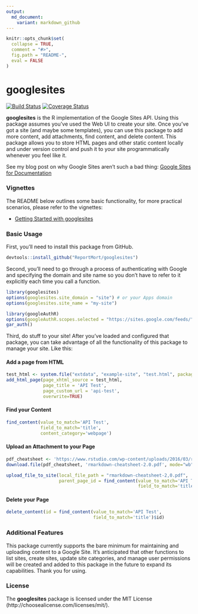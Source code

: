 ```yaml
---
output:
  md_document:
    variant: markdown_github
---
```


<!-- README.md is generated from README.Rmd. Please edit that file -->

```r
knitr::opts_chunk$set(
  collapse = TRUE,
  comment = "#>",
  fig.path = "README-",
  eval = FALSE
)
```

# googlesites

[![Build Status](https://travis-ci.org/ReportMort/googlesites.png?branch=master)](https://travis-ci.org/ReportMort/googlesites)
[![Coverage Status](https://img.shields.io/codecov/c/github/ReportMort/googlesites/master.svg)](https://codecov.io/github/ReportMort/googlesites?branch=master)

**googlesites** is the R implementation of the Google Sites API. Using this package 
assumes you've used the Web UI to create your site. Once you've 
got a site (and maybe some templates), you can use this package to add more content, 
add attachments, find content, and delete content. This package allows you to store 
HTML pages and other static content locally and under version control and push it 
to your site programmatically whenever you feel like it.

See my blog post on why Google Sites aren't such a bad thing: 
[Google Sites for Documentation](https://reportmort.netlify.com/2017/06/01/google-sites-for-documentation/)

### Vignettes

The README below outlines some basic functionality, for more practical scenarios, 
please refer to the vignettes:

  * [Getting Started with googlesites](https://rawgit.com/ReportMort/googlesites/master/vignettes/getting-started-with-googlesites.html)
  
### Basic Usage

First, you'll need to install this package from GitHub.

```r
devtools::install_github("ReportMort/googlesites")
```

Second, you'll need to go through a process of authenticating with Google and 
specifying the domain and site name so you don't have to refer to it explicitly each 
time you call a function.

```r
library(googlesites)
options(googlesites.site_domain = "site") # or your Apps domain
options(googlesites.site_name = "my-site")

library(googleAuthR)
options(googleAuthR.scopes.selected = "https://sites.google.com/feeds/")
gar_auth()
```

Third, do stuff to your site! After you've loaded and configured that package, you 
can take advantage of all the functionality of this package to manage your site. Like this:

#### Add a page from HTML

```r
test_html <- system.file("extdata", "example-site", "test.html", package="googlesites")
add_html_page(page_xhtml_source = test_html,
              page_title = 'API Test',
              page_custom_url = 'api-test',
              overwrite=TRUE)
```

#### Find your Content

```r
find_content(value_to_match='API Test', 
             field_to_match='title', 
             content_category='webpage')
```

#### Upload an Attachment to your Page

```r
pdf_cheatsheet <- 'https://www.rstudio.com/wp-content/uploads/2016/03/rmarkdown-cheatsheet-2.0.pdf'
download.file(pdf_cheatsheet, 'rmarkdown-cheatsheet-2.0.pdf', mode="wb")

upload_file_to_site(local_file_path = "rmarkdown-cheatsheet-2,0.pdf",
                    parent_page_id = find_content(value_to_match='API Test', 
                                                  field_to_match='title')$id)
```

#### Delete your Page

```r
delete_content(id = find_content(value_to_match='API Test',
                                 field_to_match='title')$id)
```

### Additional Features

This package currently supports the bare minimum for maintaining and uploading 
content to a Google Site. It's anticipated that other functions to list sites, 
create sites, update site categories, and manage user permissions will be created and 
added to this package in the future to expand its capabilities. Thank you for using.

### License

The **googlesites** package is licensed under the MIT License (http://choosealicense.com/licenses/mit/).  
  